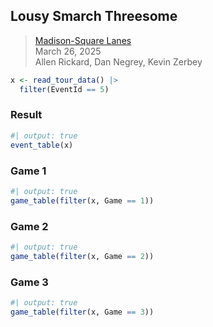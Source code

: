 ## Lousy Smarch Threesome {#lousy-smarch-threesome-2025}

> <i class="bi bi-geo-alt-fill"></i> [Madison-Square Lanes](../locations#madison-square-lanes)
<br><i class="bi bi-calendar3"></i> March 26, 2025
<br><i class="bi bi-person-circle"></i> Allen Rickard, Dan Negrey, Kevin Zerbey

```r
x <- read_tour_data() |>
  filter(EventId == 5)
```

### Result {#lousy-smarch-threesome-2025-result}

```r
#| output: true
event_table(x)
```

### Game 1 {#lousy-smarch-threesome-2025-game-1}

```r
#| output: true
game_table(filter(x, Game == 1))
```

### Game 2 {#lousy-smarch-threesome-2025-game-2}

```r
#| output: true
game_table(filter(x, Game == 2))
```

### Game 3 {#lousy-smarch-threesome-2025-game-3}

```r
#| output: true
game_table(filter(x, Game == 3))
```
